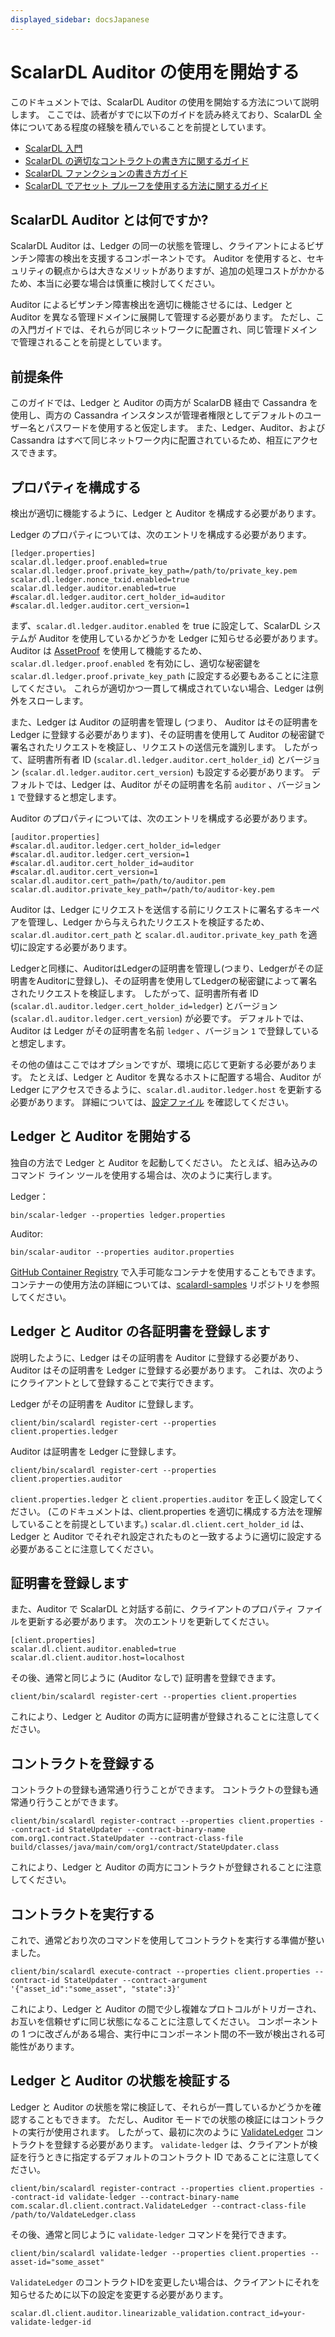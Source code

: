 ```yaml
---
displayed_sidebar: docsJapanese
---
```


# ScalarDL Auditor の使用を開始する


<TranslationBanner />

このドキュメントでは、ScalarDL Auditor の使用を開始する方法について説明します。
ここでは、読者がすでに以下のガイドを読み終えており、ScalarDL 全体についてある程度の経験を積んでいることを前提としています。

* [ScalarDL 入門](getting-started.mdx)
* [ScalarDL の適切なコントラクトの書き方に関するガイド](how-to-write-contract.mdx)
* [ScalarDL ファンクションの書き方ガイド](how-to-write-function.mdx)
* [ScalarDL でアセット プルーフを使用する方法に関するガイド](how-to-use-proof.mdx)

## ScalarDL Auditor とは何ですか?

ScalarDL Auditor は、Ledger の同一の状態を管理し、クライアントによるビザンチン障害の検出を支援するコンポーネントです。
Auditor を使用すると、セキュリティの観点からは大きなメリットがありますが、追加の処理コストがかかるため、本当に必要な場合は慎重に検討してください。

Auditor によるビザンチン障害検出を適切に機能させるには、Ledger と Auditor を異なる管理ドメインに展開して管理する必要があります。
ただし、この入門ガイドでは、それらが同じネットワークに配置され、同じ管理ドメインで管理されることを前提としています。

## 前提条件

このガイドでは、Ledger と Auditor の両方が ScalarDB 経由で Cassandra を使用し、両方の Cassandra インスタンスが管理者権限としてデフォルトのユーザー名とパスワードを使用すると仮定します。
また、Ledger、Auditor、および Cassandra はすべて同じネットワーク内に配置されているため、相互にアクセスできます。

## プロパティを構成する

検出が適切に機能するように、Ledger と Auditor を構成する必要があります。

Ledger のプロパティについては、次のエントリを構成する必要があります。

```
[ledger.properties]
scalar.dl.ledger.proof.enabled=true
scalar.dl.ledger.proof.private_key_path=/path/to/private_key.pem
scalar.dl.ledger.nonce_txid.enabled=true
scalar.dl.ledger.auditor.enabled=true
#scalar.dl.ledger.auditor.cert_holder_id=auditor
#scalar.dl.ledger.auditor.cert_version=1
```

まず、`scalar.dl.ledger.auditor.enabled` を true に設定して、ScalarDL システムが Auditor を使用しているかどうかを Ledger に知らせる必要があります。
Auditor は [AssetProof](how-to-use-proof.mdx) を使用して機能するため、`scalar.dl.ledger.proof.enabled` を有効にし、適切な秘密鍵を `scalar.dl.ledger.proof.private_key_path` に設定する必要もあることに注意してください。
これらが適切かつ一貫して構成されていない場合、Ledger は例外をスローします。

また、Ledger は Auditor の証明書を管理し (つまり、 Auditor はその証明書を Ledger に登録する必要があります)、その証明書を使用して Auditor の秘密鍵で署名されたリクエストを検証し、リクエストの送信元を識別します。 したがって、証明書所有者 ID (`scalar.dl.ledger.auditor.cert_holder_id`) とバージョン (`scalar.dl.ledger.auditor.cert_version`) も設定する必要があります。
デフォルトでは、Ledger は、Auditor がその証明書を名前 `auditor` 、バージョン `1` で登録すると想定します。

Auditor のプロパティについては、次のエントリを構成する必要があります。

```
[auditor.properties]
#scalar.dl.auditor.ledger.cert_holder_id=ledger
#scalar.dl.auditor.ledger.cert_version=1
#scalar.dl.auditor.cert_holder_id=auditor
#scalar.dl.auditor.cert_version=1
scalar.dl.auditor.cert_path=/path/to/auditor.pem
scalar.dl.auditor.private_key_path=/path/to/auditor-key.pem
```

Auditor は、Ledger にリクエストを送信する前にリクエストに署名するキーペアを管理し、Ledger から与えられたリクエストを検証するため、`scalar.dl.auditor.cert_path` と `scalar.dl.auditor.private_key_path` を適切に設定する必要があります。

Ledgerと同様に、AuditorはLedgerの証明書を管理し(つまり、Ledgerがその証明書をAuditorに登録し)、その証明書を使用してLedgerの秘密鍵によって署名されたリクエストを検証します。 したがって、証明書所有者 ID (`scalar.dl.auditor.ledger.cert_holder_id=ledger`) とバージョン (`scalar.dl.auditor.ledger.cert_version`) が必要です。
デフォルトでは、Auditor は Ledger がその証明書を名前 `ledger` 、バージョン `1` で登録していると想定します。

その他の値はここではオプションですが、環境に応じて更新する必要があります。
たとえば、Ledger と Auditor を異なるホストに配置する場合、Auditor が Ledger にアクセスできるように、`scalar.dl.auditor.ledger.host` を更新する必要があります。
詳細については、[設定ファイル](https://github.com/scalar-labs/scalar/blob/master/auditor/conf/auditor.properties) を確認してください。

## Ledger と Auditor を開始する

独自の方法で Ledger と Auditor を起動してください。
たとえば、組み込みのコマンド ライン ツールを使用する場合は、次のように実行します。

Ledger：

```shell
bin/scalar-ledger --properties ledger.properties
```

Auditor:

```shell
bin/scalar-auditor --properties auditor.properties
```

[GitHub Container Registry](https://github.com/orgs/scalar-labs/packages) で入手可能なコンテナを使用することもできます。
コンテナーの使用方法の詳細については、[scalardl-samples](https://github.com/scalar-labs/scalardl-samples) リポジトリを参照してください。

## Ledger と Auditor の各証明書を登録します

説明したように、Ledger はその証明書を Auditor に登録する必要があり、Auditor はその証明書を Ledger に登録する必要があります。 これは、次のようにクライアントとして登録することで実行できます。

Ledger がその証明書を Auditor に登録します。

```shell
client/bin/scalardl register-cert --properties client.properties.ledger
```

Auditor は証明書を Ledger に登録します。

```shell
client/bin/scalardl register-cert --properties client.properties.auditor
```

`client.properties.ledger` と `client.properties.auditor` を正しく設定してください。
(このドキュメントは、client.properties を適切に構成する方法を理解していることを前提としています。)
`scalar.dl.client.cert_holder_id` は、Ledger と Auditor でそれぞれ設定されたものと一致するように適切に設定する必要があることに注意してください。

## 証明書を登録します

また、Auditor で ScalarDL と対話する前に、クライアントのプロパティ ファイルを更新する必要があります。
次のエントリを更新してください。

```
[client.properties]
scalar.dl.client.auditor.enabled=true
scalar.dl.client.auditor.host=localhost
```

その後、通常と同じように (Auditor なしで) 証明書を登録できます。

```shell
client/bin/scalardl register-cert --properties client.properties
```

これにより、Ledger と Auditor の両方に証明書が登録されることに注意してください。

## コントラクトを登録する

コントラクトの登録も通常通り行うことができます。
コントラクトの登録も通常通り行うことができます。

```shell
client/bin/scalardl register-contract --properties client.properties --contract-id StateUpdater --contract-binary-name com.org1.contract.StateUpdater --contract-class-file build/classes/java/main/com/org1/contract/StateUpdater.class
```

これにより、Ledger と Auditor の両方にコントラクトが登録されることに注意してください。

## コントラクトを実行する

これで、通常どおり次のコマンドを使用してコントラクトを実行する準備が整いました。

```shell
client/bin/scalardl execute-contract --properties client.properties --contract-id StateUpdater --contract-argument '{"asset_id":"some_asset", "state":3}'
```

これにより、Ledger と Auditor の間で少し複雑なプロトコルがトリガーされ、お互いを信頼せずに同じ状態になることに注意してください。
コンポーネントの 1 つに改ざんがある場合、実行中にコンポーネント間の不一致が検出される可能性があります。

## Ledger と Auditor の状態を検証する

Ledger と Auditor の状態を常に検証して、それらが一貫しているかどうかを確認することもできます。
ただし、Auditor モードでの状態の検証にはコントラクトの実行が使用されます。 したがって、最初に次のように [ValidateLedger](https://github.com/scalar-labs/scalardl-java-client-sdk/blob/master/src/main/java/com/scalar/dl/client/contract/ValidateLedger.java) コントラクトを登録する必要があります。 `validate-ledger` は、クライアントが検証を行うときに指定するデフォルトのコントラクト ID であることに注意してください。

```shell
client/bin/scalardl register-contract --properties client.properties --contract-id validate-ledger --contract-binary-name com.scalar.dl.client.contract.ValidateLedger --contract-class-file /path/to/ValdateLedger.class
```

その後、通常と同じように `validate-ledger` コマンドを発行できます。

```shell
client/bin/scalardl validate-ledger --properties client.properties --asset-id="some_asset"
```

`ValidateLedger` のコントラクトIDを変更したい場合は、クライアントにそれを知らせるために以下の設定を変更する必要があります。

```
scalar.dl.client.auditor.linearizable_validation.contract_id=your-validate-ledger-id
```
